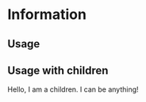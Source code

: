 
<Meta title="Components/Information" component={Information} />

# Information

## Usage

<Canvas isColumn>
  <Story name="primary">
    <Information
      backgroundColor="#f8f3ff"
      color="primary"
      heading="An awesome title"
      text="Text information"
    />
  </Story>
  <Story name="warning">
    <Information
      color="warning"
      icon="alert"
      heading="An awesome title"
      text="Text information"
    />
  </Story>
  <Story name="warning-full">
    <Information
      backgroundColor="warning"
      color="white"
      icon="alert"
      heading="An awesome title"
      text="Text information"
    />
  </Story>
  <Story name="info">
    <Information
      color="info"
      icon="alert"
      heading="An awesome title"
      text="Text information"
    />
  </Story>
</Canvas>

## Usage with children

<Canvas isColumn>
  <Story name="with-children">
    <Information icon="alert" backgroundColor="#f8f3ff" color="primary">
      <Box color="primary">Hello, I am a children. I can be anything!</Box>
    </Information>
  </Story>
</Canvas>

<ArgsTable of={Information} />